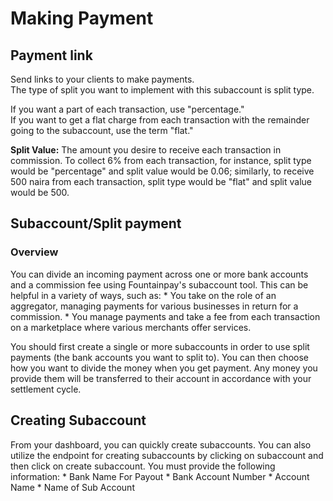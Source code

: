 # Making Payment

## Payment link

Send links to your clients to make payments.<br/> The type of split you want to implement with this subaccount is split type.

If you want a part of each transaction, use "percentage." <br/>
If you want to get a flat charge from each transaction with the remainder going to the subaccount, use the term "flat."

**Split Value:** The amount you desire to receive each transaction in commission. To collect 6% from each transaction, 
for instance, split type would be "percentage" and split value would be 0.06; similarly, 
to receive 500 naira from each transaction, split type would be "flat" and split value would be 500.


## Subaccount/Split payment
### Overview
You can divide an incoming payment across one or more bank accounts and a commission fee using Fountainpay's subaccount tool. 
This can be helpful in a variety of ways, such as:
    * You take on the role of an aggregator, managing payments for various businesses in return for a commission.
    * You manage payments and take a fee from each transaction on a marketplace where various merchants offer services.

You should first create a single or more subaccounts in order to use split payments (the bank accounts you want to split to). You can then choose how you want to divide the money when you get payment.
Any money you provide them will be transferred to their account in accordance with your settlement cycle.

    
## Creating Subaccount
From your dashboard, you can quickly create subaccounts. You can also utilize the endpoint for creating subaccounts by clicking on subaccount and then click on create subaccount. 
You must provide the following information:
    * Bank Name For Payout
    * Bank Account Number
    * Account Name
    * Name of Sub Account
    










